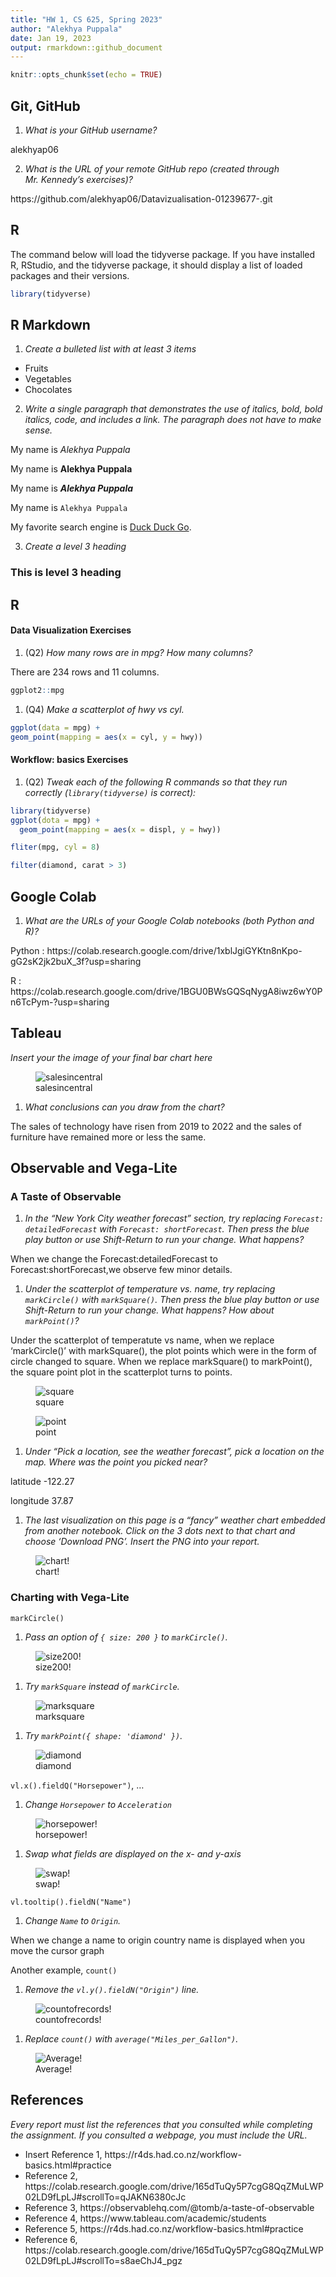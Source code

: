 ```yaml
---
title: "HW 1, CS 625, Spring 2023"
author: "Alekhya Puppala"
date: Jan 19, 2023
output: rmarkdown::github_document
---
```


```r
knitr::opts_chunk$set(echo = TRUE)
```

## Git, GitHub

1. *What is your GitHub username?*

alekhyap06

2. *What is the URL of your remote GitHub repo (created through Mr. Kennedy's exercises)?*

https://github.com/alekhyap06/Datavizualisation-01239677-.git

## R

The command below will load the tidyverse package.  If you have installed R, RStudio, and the tidyverse package, it should display a list of loaded packages and their versions.
```r
library(tidyverse)
```

## R Markdown 

1. *Create a bulleted list with at least 3 items*

* Fruits
* Vegetables
* Chocolates


2. *Write a single paragraph that demonstrates the use of italics, bold, bold italics, code, and includes a link. The paragraph does not have to make sense.*

 My name is *Alekhya Puppala*
 
 My name is **Alekhya Puppala**
 
 My name is ***Alekhya Puppala***
 
 My name is `Alekhya Puppala`
 
 My favorite search engine is [Duck Duck Go](https://duckduckgo.com).
 
3. *Create a level 3 heading*

### This is level 3 heading

## R 

#### Data Visualization Exercises

1. (Q2) *How many rows are in mpg? How many columns?*

There are 234 rows and 11 columns.

```r
ggplot2::mpg
```


1. (Q4) *Make a scatterplot of hwy vs cyl.*

```r
ggplot(data = mpg) + 
geom_point(mapping = aes(x = cyl, y = hwy))
```

  



#### Workflow: basics Exercises

1. (Q2) *Tweak each of the following R commands so that they run correctly (`library(tidyverse)` is correct):*

```r
library(tidyverse)
ggplot(dota = mpg) + 
  geom_point(mapping = aes(x = displ, y = hwy))

fliter(mpg, cyl = 8)

filter(diamond, carat > 3)
```

## Google Colab

1. *What are the URLs of your Google Colab notebooks (both Python and R)?*

Python :
https://colab.research.google.com/drive/1xblJgiGYKtn8nKpo-gG2sK2jk2buX_3f?usp=sharing

R : 
https://colab.research.google.com/drive/1BGU0BWsGQSqNygA8iwz6wY0Pn6TcPym-?usp=sharing

## Tableau

*Insert your the image of your final bar chart here*

![salesincentral](/Users/alekhyapuppala/Desktop/Datavizualisation-01239677-/salesincentral.png)
  
1. *What conclusions can you draw from the chart?*

The sales of technology have risen from 2019 to 2022 and the sales of furniture have remained more or less the same.


## Observable and Vega-Lite

### A Taste of Observable

1. *In the "New York City weather forecast" section, try replacing `Forecast: detailedForecast` with `Forecast: shortForecast`. Then press the blue play button  or use Shift-Return to run your change. What happens?*

When we change the Forecast:detailedForecast to Forecast:shortForecast,we observe few minor details.

1. *Under the scatterplot of temperature vs. name, try replacing `markCircle()` with `markSquare()`. Then press the blue play button  or use Shift-Return to run your change. What happens? How about `markPoint()`?*

Under the scatterplot of temperatute vs name, when we replace 'markCircle()' with markSquare(), the plot points which were in the form of circle changed to square.
When we replace markSquare() to markPoint(), the square point plot in the scatterplot turns to points.

![square](/Users/alekhyapuppala/Desktop/Datavizualisation-01239677-/images/ square.jpeg)

![point](/Users/alekhyapuppala/Desktop/Datavizualisation-01239677-/images/point.jpeg)

1. *Under "Pick a location, see the weather forecast", pick a location on the map.  Where was the point you picked near?*

latitude -122.27

longitude  37.87

1. *The last visualization on this page is a "fancy" weather chart embedded from another notebook.  Click on the 3 dots next to that chart and choose 'Download PNG'.  Insert the PNG into your report.*

![chart!](/Users/alekhyapuppala/Desktop/Datavizualisation-01239677-/images/chart.png)    


### Charting with Vega-Lite

`markCircle()`

1. *Pass an option of `{ size: 200 }` to `markCircle()`.*

![size200!](/Users/alekhyapuppala/Desktop/Datavizualisation-01239677-/images/size200.jpeg)
  
1. *Try `markSquare` instead of `markCircle`.*
 
![marksquare](/Users/alekhyapuppala/Desktop/Datavizualisation-01239677-/images/marksquare.png)
  
1. *Try `markPoint({ shape: 'diamond' })`.*

![diamond](/Users/alekhyapuppala/Desktop/Datavizualisation-01239677-/images/diamond.png)  

`vl.x().fieldQ("Horsepower")`, ...

1. *Change `Horsepower` to `Acceleration`*
  
![horsepower!](/Users/alekhyapuppala/Desktop/Datavizualisation-01239677-/images/horsepower.png)
  
1. *Swap what fields are displayed on the x- and y-axis*

![swap!](/Users/alekhyapuppala/Desktop/Datavizualisation-01239677-/images/swap.png)



`vl.tooltip().fieldN("Name")`

1. *Change `Name` to `Origin`.*

 When we change a name to origin country name is displayed when you move the cursor graph 
 
Another example, `count()`

1. *Remove the `vl.y().fieldN("Origin")` line.*

![countofrecords!](/Users/alekhyapuppala/Desktop/Datavizualisation-01239677-/images/countofrecords.png)

1. *Replace `count()` with `average("Miles_per_Gallon")`.*

![Average!](/Users/alekhyapuppala/Desktop/Datavizualisation-01239677-/images/Average.png)

## References

*Every report must list the references that you consulted while completing the assignment. If you consulted a webpage, you must include the URL.*

* Insert Reference 1, https://r4ds.had.co.nz/workflow-basics.html#practice
* Reference 2, https://colab.research.google.com/drive/165dTuQy5P7cgG8QqZMuLWP02LD9fLpLJ#scrollTo=qJAKN6380cJc
* Reference 3, https://observablehq.com/@tomb/a-taste-of-observable
* Reference 4, https://www.tableau.com/academic/students
* Reference 5, https://r4ds.had.co.nz/workflow-basics.html#practice
* Reference 6, https://colab.research.google.com/drive/165dTuQy5P7cgG8QqZMuLWP02LD9fLpLJ#scrollTo=s8aeChJ4_pgz
